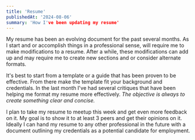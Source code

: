 ```yaml
---
title: 'Resume'
publishedAt: '2024-08-06'
summary: 'How I've been updating my resume'
---
```


My resume has been an evolving document for the past several months. As I start and or accomplish things in a professional sense, will require me to make modifications to a resume. After a while, these modifications can add up and may require me to create new sections and or consider alternate formats. 

It's best to start from a template or a guide that has been proven to be effective. From there make the template fit your background and credentials. In the last month I've had several critiques that have been helping me format my resume more effectively. *The objective is always to create something clear and concise.*

I plan to take my resume to meetup this week and get even more feedback on it. My goal is to show it to at least 3 peers and get their opinions on it. Ideally I can hand my resume to any other professional in the future with a document outlining my credentials as a potential candidate for employment.

